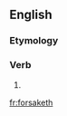 ==English==

===Etymology===
{{suffix|forsake|eth}}

===Verb===
{{en-verb form}}

# {{archaic third-person singular of|forsake}}

[[fr:forsaketh]]